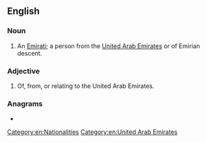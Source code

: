 ==English==

===Noun===
{{en-noun}}

# An [[Emirati]]; a person from the [[United Arab Emirates]] or of Emirian descent.

===Adjective===
{{en-adj}}

# Of, from, or relating to the United Arab Emirates.

===Anagrams===
* {{anagrams|en|a=aeiimnr|Imerina}}

[[Category:en:Nationalities]]
[[Category:en:United Arab Emirates]]